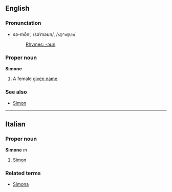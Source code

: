 ==English==
===Pronunciation===
*sə-mōn', /səˈməʊn/, /<tt>s@"m@Un</tt>/
*:[[Rhymes:English:-əʊn|Rhymes: -əʊn]]

===Proper noun===
'''Simone'''

#A female [[given name]].

===See also===
*[[Simon]]<!-- possibly related? -->

----

==Italian==
===Proper noun===
'''Simone''' ''m''

# [[Simon]]

===Related terms===
*[[Simona]]